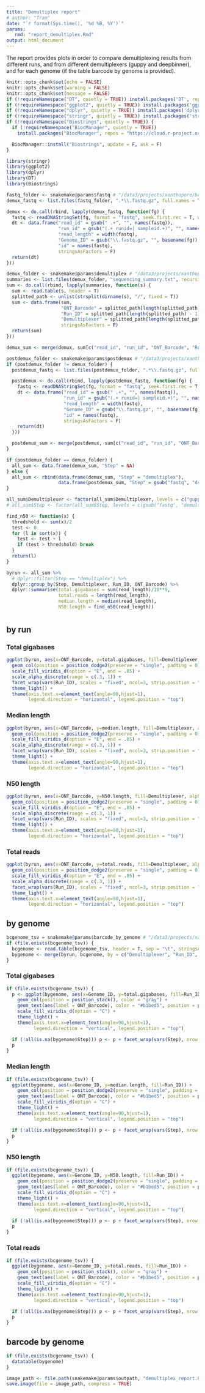 ```yaml
---
title: "Demultiplex report"
# author: "Tram"
date: "`r format(Sys.time(), '%d %B, %Y')`"
params:
   rmd: "report_demultiplex.Rmd"
output: html_document
---
```

The report provides plots in order to compare demultiplexing results from different runs, and from different demultiplexers (guppy and deepbinner), and for each genome (if the table barcode by genome is provided).

```r
knitr::opts_chunk$set(echo = FALSE)
knitr::opts_chunk$set(warning = FALSE)
knitr::opts_chunk$set(message = FALSE)
if (!requireNamespace("DT", quietly = TRUE)) install.packages('DT', repos = "https://cloud.r-project.org")
if (!requireNamespace("ggplot2", quietly = TRUE)) install.packages('ggplot2', repos = "https://cloud.r-project.org")
if (!requireNamespace("dplyr", quietly = TRUE)) install.packages('dplyr', repos = "https://cloud.r-project.org")
if (!requireNamespace("stringr", quietly = TRUE)) install.packages('stringr', repos = "https://cloud.r-project.org")
if (!requireNamespace("Biostrings", quietly = TRUE)) {
  if (!requireNamespace("BiocManager", quietly = TRUE))
    install.packages("BiocManager", repos = "https://cloud.r-project.org")

  BiocManager::install("Biostrings", update = F, ask = F)
}

library(stringr)
library(ggplot2)
library(dplyr)
library(DT)
library(Biostrings)
```


```r
fastq_folder <- snakemake@params$fastq # "/data3/projects/xanthopore/baotram/test/results_guppy/reads_per_genome/fastq"
demux_fastq <- list.files(fastq_folder, ".*\\.fastq.gz", full.names = T)

demux <- do.call(rbind, lapply(demux_fastq, function(fg) {
  fastq <- readDNAStringSet(fg, format = "fastq", seek.first.rec = T, with.qualities = T)
  dt <- data.frame("read_id" = gsub(" .+", "", names(fastq)),
                   "run_id" = gsub("(.+ runid=| sampleid.+)", "", names(fastq)),
                   "read_length" = width(fastq),
                   "Genome_ID" = gsub("\\.fastq.gz", "", basename(fg)),
                   "id" = names(fastq),
                   stringsAsFactors = F)
  return(dt)
}))
```

```r
demux_folder <- snakemake@params$demultiplex # "/data3/projects/xanthopore/baotram/test/results_guppy/demultiplex"
summaries <- list.files(demux_folder, "sequencing_summary.txt", recursive = T, full.names = T)
sum <- do.call(rbind, lapply(summaries, function(s) {
  sum <- read.table(s, header = T)
  splitted_path <- unlist(strsplit(dirname(s), "/", fixed = T))
  sum <- data.frame(sum,
                    "ONT_Barcode" = splitted_path[length(splitted_path)],
                    "Run_ID" = splitted_path[length(splitted_path) - 1],
                    "Demultiplexer" = splitted_path[length(splitted_path) - 2],
                    stringsAsFactors = F)
  return(sum)
}))
```

```r
demux_sum <- merge(demux, sum[c("read_id", "run_id", "ONT_Barcode", "Run_ID", "Demultiplexer")], by = c("read_id", "run_id"))
```

```r
postdemux_folder <- snakemake@params$postdemux # "/data3/projects/xanthopore/baotram/test/results_guppy/reads_per_genome/fastq_porechop_filtlong"
if (postdemux_folder != demux_folder) {
  postdemux_fastq <- list.files(postdemux_folder, ".*\\.fastq.gz", full.names = T)

  postdemux <- do.call(rbind, lapply(postdemux_fastq, function(fg) {
    fastq <- readDNAStringSet(fg, format = "fastq", seek.first.rec = T, with.qualities = T)
    dt <- data.frame("read_id" = gsub(" .+", "", names(fastq)),
                     "run_id" = gsub("(.+ runid=| sampleid.+)", "", names(fastq)),
                     "read_length" = width(fastq),
                     "Genome_ID" = gsub("\\.fastq.gz", "", basename(fg)),
                     "id" = names(fastq),
                     stringsAsFactors = F)
    return(dt)
  }))

  postdemux_sum <- merge(postdemux, sum[c("read_id", "run_id", "ONT_Barcode", "Run_ID", "Demultiplexer")], by = c("read_id", "run_id"))
}
```

```r
if (postdemux_folder == demux_folder) {
  all_sum <- data.frame(demux_sum, "Step" = NA)
} else {
  all_sum <- rbind(data.frame(demux_sum, "Step" = "demultiplex"),
                   data.frame(postdemux_sum, "Step" = gsub("fastq", "demultiplex", basename(postdemux_folder))))
}

all_sum$Demultiplexer <- factor(all_sum$Demultiplexer, levels = c("guppy", "deepbinner"), ordered = F)
# all_sum$Step <- factor(all_sum$Step, levels = c(gsub("fastq", "demultiplex", basename(postdemux_folder)), "demultiplex"), ordered = F)

find_n50 <- function(x) {
  thredshold <- sum(x)/2
  test <- 0
  for (l in sort(x)) {
    test <- test + l
    if (test > thredshold) break
  }
  return(l)
}

byrun <- all_sum %>%
  # dplyr::filter(Step == "demultiplex") %>%
  dplyr::group_by(Step, Demultiplexer, Run_ID, ONT_Barcode) %>%
  dplyr::summarise(total.gigabases = sum(read_length)/10**9,
                   total.reads = length(read_length),
                   median.length = median(read_length),
                   N50.length = find_n50(read_length))
```


#  {.tabset .tabset-fade }
## by run

### Total gigabases

```r
ggplot(byrun, aes(x=ONT_Barcode, y=total.gigabases, fill=Demultiplexer, alpha = Step)) +
  geom_col(position = position_dodge2(preserve = "single", padding = 0), stat = "identity") +
  scale_fill_viridis_d(option = "E", end = .85) +
  scale_alpha_discrete(range = c(.3, 1)) +
  facet_wrap(vars(Run_ID), scales = "fixed", ncol=3, strip.position = "right") +
  theme_light() +
  theme(axis.text.x=element_text(angle=90,hjust=1),
        legend.direction = "horizontal", legend.position = "top")
```

### Median length

```r
ggplot(byrun, aes(x=ONT_Barcode, y=median.length, fill=Demultiplexer, alpha = Step)) +
  geom_col(position = position_dodge2(preserve = "single", padding = 0)) +
  scale_fill_viridis_d(option = "E", end = .85) +
  scale_alpha_discrete(range = c(.3, 1)) +
  facet_wrap(vars(Run_ID), scales = "fixed", ncol=3, strip.position = "right") +
  theme_light() +
  theme(axis.text.x=element_text(angle=90,hjust=1),
        legend.direction = "horizontal", legend.position = "top")
```

### N50 length

```r
ggplot(byrun, aes(x=ONT_Barcode, y=N50.length, fill=Demultiplexer, alpha = Step)) +
  geom_col(position = position_dodge2(preserve = "single", padding = 0)) +
  scale_fill_viridis_d(option = "E", end = .85) +
  scale_alpha_discrete(range = c(.3, 1)) +
  facet_wrap(vars(Run_ID), scales = "fixed", ncol=3, strip.position = "right") +
  theme_light() +
  theme(axis.text.x=element_text(angle=90,hjust=1),
        legend.direction = "horizontal", legend.position = "top")
```

### Total reads

```r
ggplot(byrun, aes(x=ONT_Barcode, y=total.reads, fill=Demultiplexer, alpha = Step)) +
  geom_col(position = position_dodge2(preserve = "single", padding = 0)) +
  scale_fill_viridis_d(option = "E", end = .85) +
  scale_alpha_discrete(range = c(.3, 1)) +
  facet_wrap(vars(Run_ID), scales = "fixed", ncol=3, strip.position = "right") +
  theme_light() +
  theme(axis.text.x=element_text(angle=90,hjust=1),
        legend.direction = "horizontal", legend.position = "top")
```

## by genome

```r
bcgenome_tsv = snakemake@params$barcode_by_genome # "/data3/projects/xanthopore/baotram/baseDmux/barcodeByGenome_sample.tsv"
if (file.exists(bcgenome_tsv)) {
  bcgenome <- read.table(bcgenome_tsv, header = T, sep = "\t", stringsAsFactors = F)
  bygenome <- merge(byrun, bcgenome, by = c("Demultiplexer", "Run_ID", "ONT_Barcode"))
}
```

### Total gigabases

```r
if (file.exists(bcgenome_tsv)) {
  p <- ggplot(bygenome, aes(x=Genome_ID, y=total.gigabases, fill=Run_ID)) +
    geom_col(position = position_stack(), color = "gray") +
    geom_text(aes(label = ONT_Barcode), color = "#b1bed5", position = position_stack(), vjust = 1.2, size = 3.8*10/nlevels(as.factor(bcgenome$Genome_ID))) +
    scale_fill_viridis_d(option = "C") +
    theme_light() +
    theme(axis.text.x=element_text(angle=90,hjust=1),
          legend.direction = "vertical", legend.position = "top")

  if (!all(is.na(bygenome$Step))) p <- p + facet_wrap(vars(Step), nrow = 2)
  p
}
```

### Median length

```r
if (file.exists(bcgenome_tsv)) {
  ggplot(bygenome, aes(x=Genome_ID, y=median.length, fill=Run_ID)) +
    geom_col(position = position_dodge2(preserve = "single", padding = 0)) +
    geom_text(aes(label = ONT_Barcode), color = "#b1bed5", position = position_dodge2(width = 1, preserve = "single", padding = 0), angle = 90, vjust= .5, hjust = 1.1, size = 3.8*10/nlevels(as.factor(bcgenome$Genome_ID))) +
    scale_fill_viridis_d(option = "C") +
    theme_light() +
    theme(axis.text.x=element_text(angle=90,hjust=1),
          legend.direction = "vertical", legend.position = "top")

  if (!all(is.na(bygenome$Step))) p <- p + facet_wrap(vars(Step), nrow = 2)
  p
}
```

### N50 length

```r
if (file.exists(bcgenome_tsv)) {
  ggplot(bygenome, aes(x=Genome_ID, y=N50.length, fill=Run_ID)) +
    geom_col(position = position_dodge2(preserve = "single", padding = 0)) +
    geom_text(aes(label = ONT_Barcode), color = "#b1bed5", position = position_dodge2(width = 1, preserve = "single", padding = 0), angle = 90, vjust = .5, hjust = 1.1, size = 3.8*10/nlevels(as.factor(bcgenome$Genome_ID))) +
    scale_fill_viridis_d(option = "C") +
    theme_light() +
    theme(axis.text.x=element_text(angle=90,hjust=1),
          legend.direction = "vertical", legend.position = "top")

  if (!all(is.na(bygenome$Step))) p <- p + facet_wrap(vars(Step), nrow = 2)
  p
}
```

### Total reads

```r
if (file.exists(bcgenome_tsv)) {
  ggplot(bygenome, aes(x=Genome_ID, y=total.reads, fill=Run_ID)) +
    geom_col(position = position_stack(), color = "gray") +
    geom_text(aes(label = ONT_Barcode), color = "#b1bed5", position = position_stack(), vjust = 1.2, size = 3.8*10/nlevels(as.factor(bcgenome$Genome_ID))) +
    scale_fill_viridis_d(option = "C") +
    theme_light() +
    theme(axis.text.x=element_text(angle=90,hjust=1),
          legend.direction = "vertical", legend.position = "top")

  if (!all(is.na(bygenome$Step))) p <- p + facet_wrap(vars(Step), nrow = 2)
  p
}
```

## barcode by genome

```r
if (file.exists(bcgenome_tsv)) {
  datatable(bygenome)
}
```

```r
image_path <- file.path(snakemake@params$outpath, "demultiplex_report.RData")
save.image(file = image_path, compress = TRUE)
```
